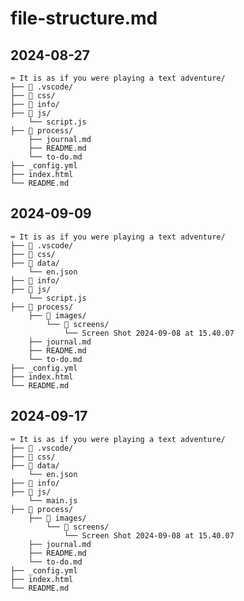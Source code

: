 # file-structure.md {#sec-filestructure}

## 2024-08-27

```
⌨️ It is as if you were playing a text adventure/
├── 📁 .vscode/
├── 📁 css/
├── 📁 info/
├── 📁 js/
    └── script.js
├── 📁 process/
    ├── journal.md
    ├── README.md
    └── to-do.md
├── _config.yml
├── index.html
└── README.md
```

## 2024-09-09

```
⌨️ It is as if you were playing a text adventure/
├── 📁 .vscode/
├── 📁 css/
├── 📁 data/
    └── en.json
├── 📁 info/
├── 📁 js/
    └── script.js
├── 📁 process/
    ├── 📁 images/
        └── 📁 screens/
            └── Screen Shot 2024-09-08 at 15.40.07
    ├── journal.md
    ├── README.md
    └── to-do.md
├── _config.yml
├── index.html
└── README.md
```

## 2024-09-17

```
⌨️ It is as if you were playing a text adventure/
├── 📁 .vscode/
├── 📁 css/
├── 📁 data/
    └── en.json
├── 📁 info/
├── 📁 js/
    └── main.js
├── 📁 process/
    ├── 📁 images/
        └── 📁 screens/
            └── Screen Shot 2024-09-08 at 15.40.07
    ├── journal.md
    ├── README.md
    └── to-do.md
├── _config.yml
├── index.html
└── README.md
```